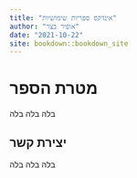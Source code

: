 ```yaml
--- 
title: "אינדקס ספריות שימושיות"
author: "אופיר בצר"
date: "2021-10-22"
site: bookdown::bookdown_site
---
```


# מטרת הספר

בלה בלה בלה

## יצירת קשר

בלה בלה בלה

